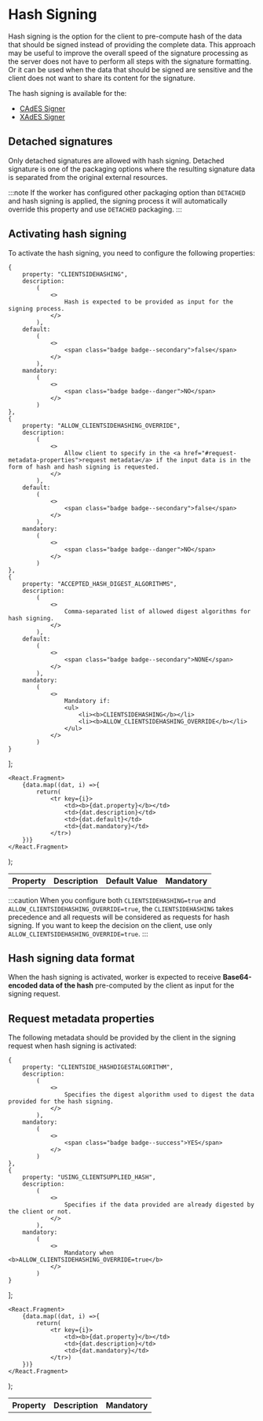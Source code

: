 
# Hash Signing

Hash signing is the option for the client to pre-compute hash of the data that should be signed instead of providing the complete data. This approach may be useful to improve the overall speed of the signature processing as the server does not have to perform all steps with the signature formatting. Or it can be used when the data that should be signed are sensitive and the client does not want to share its content for the signature.

The hash signing is available for the:
- [CAdES Signer](./cades-signer/cades)
- [XAdES Signer](./xades-signer/xades)

## Detached signatures

Only detached signatures are allowed with hash signing. Detached signature is one of the packaging options where the resulting signature data is separated from the original external resources.

:::note
If the worker has configured other packaging option than `DETACHED` and hash signing is applied, the signing process it will automatically override this property and use `DETACHED` packaging.
:::

## Activating hash signing

To activate the hash signing, you need to configure the following properties:

    {
        property: "CLIENTSIDEHASHING",
        description:
            (
                <>
                    Hash is expected to be provided as input for the signing process.
                </>
            ),
        default:
            (
                <>
                    <span class="badge badge--secondary">false</span>
                </>
            ),
        mandatory:
            (
                <>
                    <span class="badge badge--danger">NO</span>
                </>
            )
    },
    {
        property: "ALLOW_CLIENTSIDEHASHING_OVERRIDE",
        description:
            (
                <>
                    Allow client to specify in the <a href="#request-metadata-properties">request metadata</a> if the input data is in the form of hash and hash signing is requested.
                </>
            ),
        default:
            (
                <>
                    <span class="badge badge--secondary">false</span>
                </>
            ),
        mandatory:
            (
                <>
                    <span class="badge badge--danger">NO</span>
                </>
            )
    },
    {
        property: "ACCEPTED_HASH_DIGEST_ALGORITHMS",
        description:
            (
                <>
                    Comma-separated list of allowed digest algorithms for hash signing.
                </>
            ),
        default:
            (
                <>
                    <span class="badge badge--secondary">NONE</span>
                </>
            ),
        mandatory:
            (
                <>
                    Mandatory if:
                    <ul>
                        <li><b>CLIENTSIDEHASHING</b></li>
                        <li><b>ALLOW_CLIENTSIDEHASHING_OVERRIDE</b></li>
                    </ul>
                </>
            )
    }
];

    <React.Fragment>
        {data.map((dat, i) =>{
            return(
                <tr key={i}>
                    <td><b>{dat.property}</b></td>
                    <td>{dat.description}</td>
                    <td>{dat.default}</td>
                    <td>{dat.mandatory}</td>
                </tr>)
        })}
    </React.Fragment>
);

<table>
    <th>Property</th>
    <th>Description</th>
    <th>Default Value</th>
    <th>Mandatory</th>
    <tbody>
    <GenTable data={data}/>
    </tbody>
</table>

:::caution
When you configure both `CLIENTSIDEHASHING=true` and `ALLOW_CLIENTSIDEHASHING_OVERRIDE=true`, the `CLIENTSIDEHASHING` takes precedence and all requests will be considered as requests for hash signing. If you want to keep the decision on the client, use only `ALLOW_CLIENTSIDEHASHING_OVERRIDE=true`.
:::

## Hash signing data format

When the hash signing is activated, worker is expected to receive **Base64-encoded data of the hash** pre-computed by the client as input for the signing request.

## Request metadata properties

The following metadata should be provided by the client in the signing request when hash signing is activated:

    {
        property: "CLIENTSIDE_HASHDIGESTALGORITHM",
        description:
            (
                <>
                    Specifies the digest algorithm used to digest the data provided for the hash signing.
                </>
            ),
        mandatory:
            (
                <>
                    <span class="badge badge--success">YES</span>
                </>
            )
    },
    {
        property: "USING_CLIENTSUPPLIED_HASH",
        description:
            (
                <>
                    Specifies if the data provided are already digested by the client or not.
                </>
            ),
        mandatory:
            (
                <>
                    Mandatory when <b>ALLOW_CLIENTSIDEHASHING_OVERRIDE=true</b>
                </>
            )
    }
];

    <React.Fragment>
        {data.map((dat, i) =>{
            return(
                <tr key={i}>
                    <td><b>{dat.property}</b></td>
                    <td>{dat.description}</td>
                    <td>{dat.mandatory}</td>
                </tr>)
        })}
    </React.Fragment>
);

<table>
    <th>Property</th>
    <th>Description</th>
    <th>Mandatory</th>
    <tbody>
    <GenMetaTable data={requestdata}/>
    </tbody>
</table>